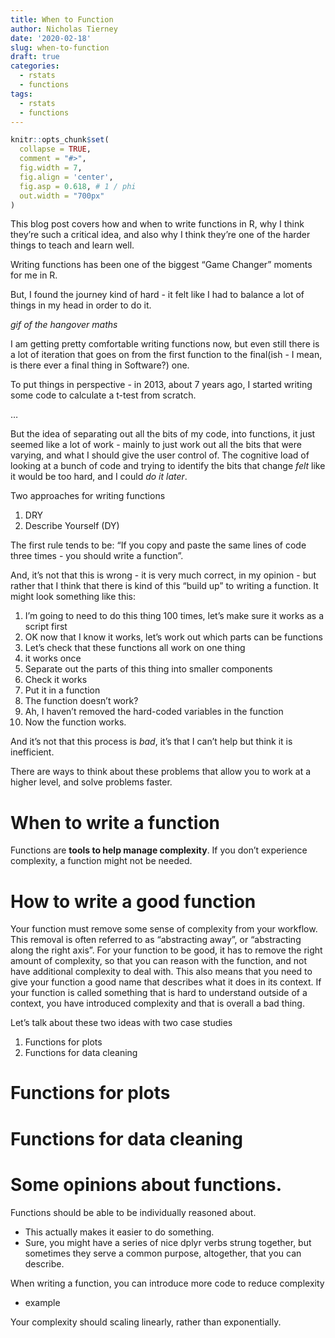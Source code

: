 ```yaml
---
title: When to Function
author: Nicholas Tierney
date: '2020-02-18'
slug: when-to-function
draft: true
categories:
  - rstats
  - functions
tags:
  - rstats
  - functions
---
```


```r
knitr::opts_chunk$set(
  collapse = TRUE, 
  comment = "#>", 
  fig.width = 7, 
  fig.align = 'center',
  fig.asp = 0.618, # 1 / phi
  out.width = "700px"
)
```

This blog post covers how and when to write functions in R, why I think they're such a critical idea, and also why I think they're one of the harder things to teach and learn well.

Writing functions has been one of the biggest "Game Changer" moments for me in R.

But, I found the journey kind of hard - it felt like I had to balance a lot of things in my head in order to do it.

*gif of the hangover maths*

I am getting pretty comfortable writing functions now, but even still there
is a lot of iteration that goes on from the first function to the final(ish - I mean, is there ever a final thing in Software?) one.

To put things in perspective - in 2013, about 7 years ago, I started writing some
code to calculate a t-test from scratch.

...

But the idea of separating out all the bits of my code, into functions, it just
seemed like a lot of work - mainly to just work out all the bits that were
varying, and what I should give the user control of. The cognitive load of looking at a bunch of code and trying to identify the bits that change _felt_ like it would be too hard, and I could _do it later_.

Two approaches for writing functions

1. DRY
2. Describe Yourself (DY)

The first rule tends to be: "If you copy and paste the same lines of code three
times - you should write a function".

And, it's not that this is wrong - it is very much correct, in my opinion - but
rather that I think that there is kind of this "build up" to writing a function. It might look something like this:

1. I'm going to need to do this thing 100 times, let's make sure it works as a script first
1. OK now that I know it works, let's work out which parts can be functions
1. Let's check that these functions all work on one thing
1. it works once
1. Separate out the parts of this thing into smaller components
1. Check it works
1. Put it in a function
1. The function doesn't work?
1. Ah, I haven't removed the hard-coded variables in the function
1. Now the function works.

And it's not that this process is _bad_, it's that I can't help but think it is inefficient. 

There are ways to think about these problems that allow you to work at a higher level, and solve problems faster. 

# When to write a function

Functions are __tools to help manage complexity__. If you don't experience complexity, a function might not be needed.

# How to write a good function

Your function must remove some sense of complexity from your workflow. This removal is often referred to as "abstracting away", or "abstracting along the right axis". For your function to be good, it has to remove the right amount of complexity, so that you can reason with the function, and not have additional complexity to deal with. This also means that you need to give your function a good name that describes what it does in its context. If your function is called something that is hard to understand outside of a context, you have introduced complexity and that is overall a bad thing.


Let's talk about these two ideas with two case studies

1. Functions for plots
2. Functions for data cleaning

# Functions for plots




# Functions for data cleaning

# Some opinions about functions.

Functions should be able to be individually reasoned about. 

- This actually makes it easier to do something. 
- Sure, you might have a series of nice dplyr verbs strung together, but sometimes they serve a common purpose, altogether, that you can describe.

When writing a function, you can introduce more code to reduce complexity

- example

Your complexity should scaling linearly, rather than exponentially.

